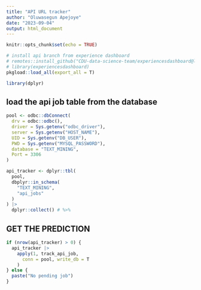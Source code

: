 ```yaml
---
title: "API URL tracker"
author: "Oluwasegun Apejoye"
date: "2023-09-04"
output: html_document
---
```


```r
knitr::opts_chunk$set(echo = TRUE)

# install api branch from experience dashboard
# remotes::install_github("CDU-data-science-team/experiencesdashboard@latest_api_interface")
# library(experiencesdashboard)
pkgload::load_all(export_all = T)

library(dplyr)
```

## load the api job table from the database

```r
pool <- odbc::dbConnect(
  drv = odbc::odbc(),
  driver = Sys.getenv("odbc_driver"),
  server = Sys.getenv("HOST_NAME"),
  UID = Sys.getenv("DB_USER"),
  PWD = Sys.getenv("MYSQL_PASSWORD"),
  database = "TEXT_MINING",
  Port = 3306
)

api_tracker <- dplyr::tbl(
  pool,
  dbplyr::in_schema(
    "TEXT_MINING",
    "api_jobs"
  )
) |>
  dplyr::collect() # %>%
```

## GET THE PREDICTION
```r
if (nrow(api_tracker) > 0) {
  api_tracker |>
    apply(1, track_api_job,
      conn = pool, write_db = T
    )
} else {
  paste("No pending job")
}
```
